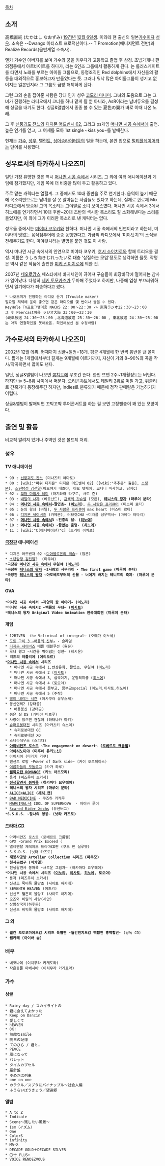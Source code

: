 [[목차]]

== 소개 ==
高橋直純 (たかはし なおずみ)
[[1971년]] [[12월 6일]]생. 이와테 현 출신의 일본[[가수]]이자 [[성우]]. 소속은 --Dwango 아티스트 프로덕션이다.-- T Promotion(매니지먼트 전반)과 Realize Records(음반계열 소속사).

엔카 가수인 아버지를 보며 가수의 꿈을 키우다가 고등학교 졸업 후 상경. 초밥가게나 편의점등에서 아르바이트를 하다가, <Red dolphins>라는 6인조 그룹에서 활동하게 된다. <Red dolphins>는 롤러스케이트를 타면서 노래를 부르는 아이돌 그룹으로, 동명조직인 Red dolphins에서 자신들의 활동을 대외적으로 홍보하고자 만들었다는 듯. 그러나 워낙 많은 아이돌그룹이 생기고 없어지는 일본인지라 그 그룹도 금방 해체하게 된다.

그런 그의 손을 잡아준 사람은 당대 인기 성우 [[코모리 마나미]]. 그녀의 도움으로 그는 그녀가 진행하는 라디오에서 코너를 하나 맡게 될 뿐 아니라, AsR이라는 남녀듀오를 결성해 싱글을 내기도 한다. 싱글&앨범에서 종종 볼 수 있는 夏色の翼가 바로 이때 나온 노래.

그 후 [[신풍괴도 잔느]]와 [[디지몬 어드벤처 02]], 그리고 ps게임 [[머나먼 시공 속에서]]에 출연. 높은 인기를 얻고, 그 여세를 모아 1st single ~kiss you~를 발매한다.

현재는 [[가수]], [[성우]], [[탤런트]], [[싱어송라이터]]등의 일을 하는데, 본인 입으로 [[멀티플레이어]]라는 단어를 사용했다.  

== 성우로서의 타카하시 나오즈미 ==
일단 가장 유명한 것은 역시 [[머나먼 시공 속에서]] 시리즈. 그 외에 여러 애니메이션과 게임에 참가했지만, 게임 쪽에 더 비중을 많이 두고 활동하고 있다.

주로 맡는 캐릭터는 열혈계. 그 중에서도 10대 중반을 주로 연기한다. 음역이 높기 때문에 목소리만으로는 남녀를 잘 못 알아듣는 사람들도 있다고 하는데, 실제로 퀸로제 Mix 라디오에서 방송된 그의 목소리는 그야말로 소녀 보이스였다.
머나먼 시공 속에서 3에서 히노에를 연기하면서 10대 후반~20대 초반의 섹시한 목소리도 잘 소화해낸다는 소리를 들었지만, 이 외에 그가 이러한 목소리로 낸 캐릭터는 없다.

성우들 중에서는 [[미야타 코우키]]와 친하다. 머나먼 시공 속에서의 인연이라고 하는데, 미야타의 맛없는 음식점투어에 종종 동행한다고. 가끔씩 라디오에서 '미야탓치'의 소식을 전해주기도 한다. 미야탓치라는 별명을 붙인 것도 이 사람.

역시 머나먼 시공 속에서의 인연으로 미야타 코우키, [[호시 소이치로]]와 함께 트리오를 결성. 이름은 うしろ向きじれったい로 대충 '삽질하는 모임'정도로 생각하면  될듯. 작명은 역시 같은 작품에 출연한 [[미키 신이치로]]에 의한 것.

2007년 [[네오로망스]] 페스타에서 바지체인이 끊어져 구슬들이 회장바닥에 떨어지는 참사가 일어났다. 다행히 [[세키 토모카즈]]가 무마해 주었다고 하지만, 나중에 엄청 부끄러워하면서 일기에다가 죄송하다고 썼다.

 * 나오즈미가 진행하는 라디오 듣기 (Trouble maker)
 일요일 저녁에 운이 좋으면 같은 라디오를 몇 번이나 들을 수 있다.
 KeyHole TV프로그램이용 NACK5 22：00～22：30 -> 東海ラジオ22：30～23：00
 그 후 Peercast이용 ラジオ大阪 23：00～23：30 
 (岐阜放送 24：30～25：00 ,北海道放送 25：30～26：00 , 東北放送 24：30～25：00는 아직 연결확인을 못해봤음. 확인해보신 분 수정바람) 

== 가수로서의 타카하시 나오즈미 ==
2002년 12월 데뷔. 현재까지 싱글+앨범=18개. 평균 4개월에 한 번씩 음반을 낸 꼴이다.
짧게는 1개월에서부터 길게는 9개월에 이르기까지, 자신이 거의 8~90%의 곡을 작사/작곡하면서 많이도 낸다.

일단, 싱글&앨범이 나오면 [[콤챠트]]에 무조건 뜬다. 한번 뜨면 2주~1개월정도는 버틴다. 하지만 늘 5~8위 사이에서 머문다.
[[오리콘챠트]]에서도 데일리 2위로 며칠 가고, 위클리로 간혹가다 등장해주긴 하지만, Indies로 분류되기 때문에 정작 판매량은 가늠하기가 어렵다.

싱글&앨범이 발매되면 꼬박꼬박 투어콘서트를 하는 걸 보면 고정팬층이 꽤 있는 모양이다.

== 출연 및 활동 ==
비교적 알려져 있거나 주역인 것은 볼드체 처리.
=== 성우 ===
==== TV 애니메이션 ====
 * 99 : [[신풍괴도 잔느]] (미나즈키 야마토)
 * 00 : [wiki:"파워 디지몬" 디지몬 어드벤쳐 02] ([wiki:"추추몬" 웜몬], [[스팅몬]]), [[소년탐정 김전일]](아오야기 테츠야, 야오 텟페이, 쿄타니 마사히코, 남자C)
 * 02 : [[꼬마 마법사 레미]] (하기와라 타쿠로, 사토 쥰)
 * 03 : [[내일의 나쟈]] (베르난드), [[금색의 갓슈벨]] (모몬), '''[[테니스의 왕자]] (마루이 분타) '''
 * 04 : '''[[머나먼 시공 속에서]]~팔엽초~ ([[이노리]])''', [[두 사람은 프리큐어]] (미스미 료타)
 * 05 : 눈의 왕녀 (바텔), [[두 사람은 프리큐어]] max heart (미스미 료타)
 * 06 : [[디지몬 세이버즈]] (카메몬), 러브겟CHU ~미라클 성우백서~ (마에다 아타리)
 * 07 : '''[[머나먼 시공 속에서]]3 ~진홍의 달~ ([[히노에]])'''
 * 10 : '''[[머나먼 시공 속에서]]3 -끝없는 운명- ([[히노에]])'''
 * 11 : [wiki:"C(애니메이션)"C] (호리이 이치로)

==== [[극장판]] 애니메이션 ====
 * 디지몬 어드벤쳐 02 ~[[디아블로몬의 역습]]~ (웜몬)
 * [[소년탐정 김전일]]2  (타쿠야)
 *''' 극장판 [[머나먼 시공 속에서]] 무일야 ([[이노리]])'''
 *''' 극장판 [[테니스의 왕자]] ~2사람의 사무라이 - The first game (마루이 분타)'''
 *''' 극장판 [[테니스의 왕자]] ~아토베로부터의 선물 - 너에게 바치는 테니프리 축제- (마루이 분타)'''

==== OVA ====
 *''' 머나먼 시공 속에서 ~자양화 꿈 이야기~ ([[이노리]])'''
 *''' 머나먼 시공 속에서2 ~백룡의 무녀~ ([[이사토]])'''
 *''' 테니스의 왕자 Original Video Animation 전국대회편 (마루이 분타)'''

==== 게임 ====
 * 12RIVEN  the Ψcliminal of integral~ (오메가 이노세)
 * [[도트 그이 3 ~어둠의 신부~]] - 슬라임
 * [[디지몬 세이버즈]] 배틀 에볼루션 (웜몬)
 * 루나 윙그 ~시간을 뛰어넘는 성전~ (레시온)
 * '''리즈의 아틀리에 (에리오르)'''
 *''' [[머나먼 시공 속에서]] 시리즈'''
   * 머나먼 시공 속에서 1,반상유희, 팔엽초, 무일야 ([[이노리]])
   * 머나먼 시공 속에서 2 ([[이사토]])
   * 머나먼 시공 속에서 3, 십육야기, 운명의미궁 ([[히노에]])
   * 머나먼 시공 속에서 4 (토오야)
   * 머나먼 시공 속에서 몽부교, 몽부교special (이노리,이사토,히노에)
   * 머나먼 시공 속에서 5 (주작)
 * [[별이 내리는 시간]] (아사쿠라 유우스케)
 * 봉신연의2 (강태공)
   * 배틀봉신 (강태공)
 * 붉은 실 DS (카미야 미츠루)
 * 사랑이 있으면 괜찮아 (하타나카 마키)
 * [[슈퍼로봇대전]] 시리즈 (아카츠키 슈스이)
   * 슈퍼로봇대전 GC
   * 슈퍼로봇대전 XO
 * 스테라데우스 (스피다)
 * '''[[아라비안즈 로스트]] ~The engagement on desert~ ([[로베르토 크롬웰]])'''
 * '''[[아야시노미야]] (미후네 유키노신)'''
 * 아이시아 (타카키 가쿠)
 * 앤션트 로망 ~Power of Dark side~ (카이 오르페아스)
 * [[여름하늘의 모놀로그]] (카가 하루)
 * '''[[월화요란 ROMANCE]] (카노 아츠모리)'''
 * 용각 (미즈우치 츠카사)
 * '''[[전생팔견사 봉마록]] (하카마다 요우헤이)''' 
 * '''테니스의 왕자 시리즈 (마루이 분타)'''
 * '''[[ALICE=ALICE]] ([[체셔 캣]])'''
 * [[BAD MEDICINE]] - 쿠즈하 카케루
 * [[MARGINAL♯4]] IDOL OF SUPERNOVA  - 아이바 루이
 * [[Scared Rider Xechs]] (듀센버그)
 *''' S.S.D.S. ~찰나의 영웅~ (닛타 카즈토)'''
==== [[드라마 CD]] ====
 * 아라비안즈 로스트 (로베르트 크롬웰)
 * GPX -Grand Prix Exceed (
 * 엘레멘탈 제레이드 드라마CD판 (쿠드 반 실루엣)
 * S.S.D.S. (닛타 카즈토)
 * '''재봉사공방 Artelier Collection 시리즈 (마쿠모)'''
 * '''천사금렵구 (미카엘)'''
 * 전생팔견사 봉마록 ~새로운 그림자~ (하카마다 요우헤이)
 *''' 머나먼 시공 속에서 시리즈 ([[이노리]], [[이사토]], [[히노에]], 토오야)'''
 * 용각 (미즈우치 츠카사)
 * 신선조 묵비록 물망초 (사이토 하지메)
 * SEVENTH HEAVEN (이츠키)
 * 신선조 혈혼록 물망초 (사이토 하지메)
 * 오즈와 비밀의 사랑(시안)
 * 상망삼국지(하후돈)
 * 신선조 비익록 물망초 (사이토 하지메)
==== 그 외 ====
 * '''월간 오토코마에도감 시리즈 특별편 ~월간겐지도감 백합편 홍백합반~''' (낭독 CD)
 * '''웹카레 (아이바 슌)'''

=== 배우 ===
 * 네코나데 (이치무라 카게토라) 
 * 작은동물 마베시바 (이치무라 카게토라)

=== 가수 ===
==== 싱글 ====
 * Rainy day / スカイライトの
 * 君に会えてよかった
 * Keep on Dancin'
 * 愛しくて
 * hEAVEN
 * OK!
 * 無敵なsmile
 * 明日の記憶
 * てのひら / 君と…
 * PE∀CE 
 * 風になって
 * パレット
 * タイムカプセル
 * 羅針盤 
 * ゆめきぼ列車 
 * one on one 
 * カラクル／スブタにパイナップル〜社会人編 
 * ふうらいぼうきょう／望遠郷 
==== 앨범 ====
 * A to Z
 * Indicate
 * Scene〜残したい風景〜
 * Ism（イズム） 
 * One
 * ColorS 
 * infinity 
 * MA-X 
 * DECADE GOLD＋DECADE SILVER 
 * 〇十 PLUS+ 
 * VOICE RENDEZVOUS 
